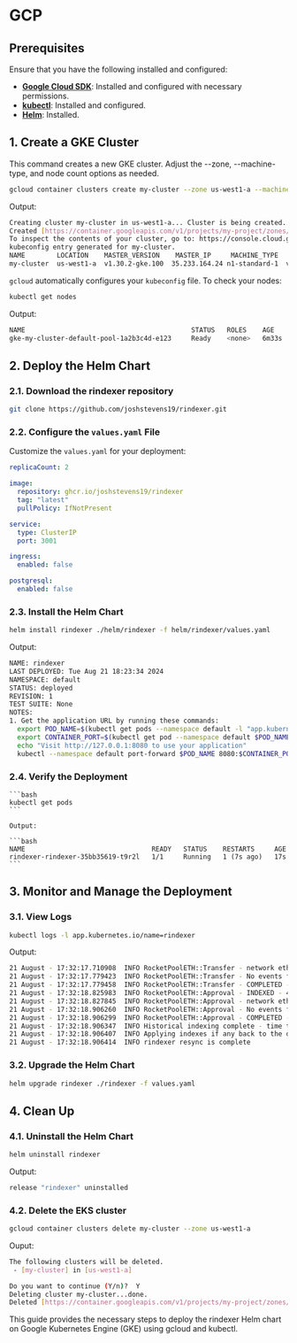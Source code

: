 # GCP

## Prerequisites

Ensure that you have the following installed and configured:

- **[Google Cloud SDK](https://cloud.google.com/sdk/docs/install)**: Installed and configured with necessary permissions.
- **[kubectl](https://kubernetes.io/docs/tasks/tools/install-kubectl/)**: Installed and configured.
- **[Helm](https://helm.sh/docs/intro/install/)**: Installed.

## 1. Create a GKE Cluster

This command creates a new GKE cluster. Adjust the --zone, --machine-type, and node count options as needed.

```bash
gcloud container clusters create my-cluster --zone us-west1-a --machine-type n1-standard-1 --num-nodes=1 --enable-autoscaling --min-nodes=1 --max-nodes=3
```

Output:

```bash
Creating cluster my-cluster in us-west1-a... Cluster is being created.                                                                                                                                                                                                            
Created [https://container.googleapis.com/v1/projects/my-project/zones/us-west1-a/clusters/my-cluster].                                                                                                                           
To inspect the contents of your cluster, go to: https://console.cloud.google.com/kubernetes/workload_/gcloud/us-west1-a/my-cluster?project=my-project
kubeconfig entry generated for my-cluster.
NAME        LOCATION    MASTER_VERSION    MASTER_IP     MACHINE_TYPE   NODE_VERSION      NUM_NODES  STATUS
my-cluster  us-west1-a  v1.30.2-gke.100  35.233.164.24 n1-standard-1  v1.30.2-gke.100  1          RUNNING
```

`gcloud` automatically configures your `kubeconfig` file. To check your nodes:

```bash
kubectl get nodes
```

Output:

```bash
NAME                                          STATUS   ROLES    AGE     VERSION
gke-my-cluster-default-pool-1a2b3c4d-e123     Ready    <none>   6m33s   v1.30.2-gke.100
```

## 2. Deploy the Helm Chart

### 2.1. Download the rindexer repository

```bash
git clone https://github.com/joshstevens19/rindexer.git
```

### 2.2. Configure the `values.yaml` File

Customize the `values.yaml` for your deployment:

```yaml
replicaCount: 2

image:
  repository: ghcr.io/joshstevens19/rindexer
  tag: "latest"
  pullPolicy: IfNotPresent

service:
  type: ClusterIP
  port: 3001

ingress:
  enabled: false

postgresql:
  enabled: false
```

### 2.3. Install the Helm Chart

```bash
helm install rindexer ./helm/rindexer -f helm/rindexer/values.yaml
```

Output:

```bash
NAME: rindexer
LAST DEPLOYED: Tue Aug 21 18:23:34 2024
NAMESPACE: default
STATUS: deployed
REVISION: 1
TEST SUITE: None
NOTES:
1. Get the application URL by running these commands:
  export POD_NAME=$(kubectl get pods --namespace default -l "app.kubernetes.io/name=rindexer,app.kubernetes.io/instance=rindexer" -o jsonpath="{.items[0].metadata.name}")
  export CONTAINER_PORT=$(kubectl get pod --namespace default $POD_NAME -o jsonpath="{.spec.containers[0].ports[0].containerPort}")
  echo "Visit http://127.0.0.1:8080 to use your application"
  kubectl --namespace default port-forward $POD_NAME 8080:$CONTAINER_PORT
```

### 2.4. Verify the Deployment

    ```bash
    kubectl get pods
    ```

    Output:

    ```bash
    NAME                                READY   STATUS    RESTARTS     AGE
    rindexer-rindexer-35bb35619-t9r2l   1/1     Running   1 (7s ago)   17s
    ```

## 3. Monitor and Manage the Deployment

### 3.1. View Logs

```bash
kubectl logs -l app.kubernetes.io/name=rindexer
```

Output:

```bash
21 August - 17:32:17.710908  INFO RocketPoolETH::Transfer - network ethereum - 100.00% progress
21 August - 17:32:17.779423  INFO RocketPoolETH::Transfer - No events found between blocks 18999946 - 19000000
21 August - 17:32:17.779458  INFO RocketPoolETH::Transfer - COMPLETED - Finished indexing historic events
21 August - 17:32:18.825983  INFO RocketPoolETH::Approval - INDEXED - 4884 events - blocks: 18900000 - 19000000 - network: ethereum
21 August - 17:32:18.827845  INFO RocketPoolETH::Approval - network ethereum - 100.00% progress
21 August - 17:32:18.906260  INFO RocketPoolETH::Approval - No events found between blocks 18999896 - 19000000
21 August - 17:32:18.906299  INFO RocketPoolETH::Approval - COMPLETED - Finished indexing historic events
21 August - 17:32:18.906347  INFO Historical indexing complete - time taken: 2.599786906s
21 August - 17:32:18.906407  INFO Applying indexes if any back to the database as historic resync is complete
21 August - 17:32:18.906414  INFO rindexer resync is complete
```

### 3.2. Upgrade the Helm Chart

```bash
helm upgrade rindexer ./rindexer -f values.yaml
```

## 4. Clean Up

### 4.1. Uninstall the Helm Chart

```bash
helm uninstall rindexer
```

Output:

```bash
release "rindexer" uninstalled
```

### 4.2. Delete the EKS cluster

```bash
gcloud container clusters delete my-cluster --zone us-west1-a
```

Ouput:

```bash
The following clusters will be deleted.
 - [my-cluster] in [us-west1-a]

Do you want to continue (Y/n)?  Y
Deleting cluster my-cluster...done.
Deleted [https://container.googleapis.com/v1/projects/my-project/zones/us-west1-a/clusters/my-cluster].
```

This guide provides the necessary steps to deploy the rindexer Helm chart on Google Kubernetes Engine (GKE) using gcloud and kubectl.
